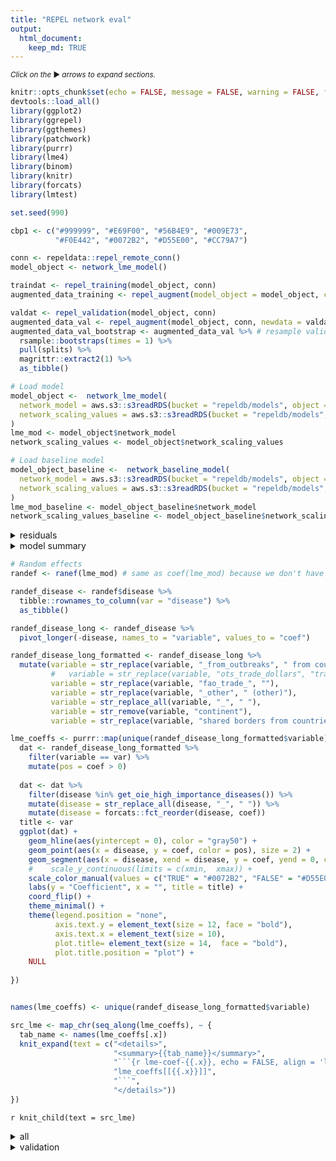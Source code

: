 ```yaml
---
title: "REPEL network eval"
output: 
  html_document:
    keep_md: TRUE
---
```


<small>_Click on the_ ▶ _︎arrows to expand sections._</small>


```r

knitr::opts_chunk$set(echo = FALSE, message = FALSE, warning = FALSE, fig.width = 7, fig.height = 5)
devtools::load_all()
library(ggplot2)
library(ggrepel)
library(ggthemes)
library(patchwork)
library(purrr)
library(lme4)
library(binom)
library(knitr)
library(forcats)
library(lmtest)

set.seed(990)

cbp1 <- c("#999999", "#E69F00", "#56B4E9", "#009E73",
          "#F0E442", "#0072B2", "#D55E00", "#CC79A7")

conn <- repeldata::repel_remote_conn()
model_object <- network_lme_model()

traindat <- repel_training(model_object, conn)
augmented_data_training <- repel_augment(model_object = model_object, conn = conn, newdata = traindat) #%>% 

valdat <- repel_validation(model_object, conn) 
augmented_data_val <- repel_augment(model_object, conn, newdata = valdat) #%>% 
augmented_data_val_bootstrap <- augmented_data_val %>% # resample validation
  rsample::bootstraps(times = 1) %>%
  pull(splits) %>%
  magrittr::extract2(1) %>%
  as_tibble()

```

```r
# Load model
model_object <-  network_lme_model(
  network_model = aws.s3::s3readRDS(bucket = "repeldb/models", object = "lme_mod_network.rds"),
  network_scaling_values = aws.s3::s3readRDS(bucket = "repeldb/models", object = "network_scaling_values.rds")
)
lme_mod <- model_object$network_model
network_scaling_values <- model_object$network_scaling_values

# Load baseline model
model_object_baseline <-  network_baseline_model(
  network_model = aws.s3::s3readRDS(bucket = "repeldb/models", object = "lme_mod_network_baseline.rds"),
  network_scaling_values = aws.s3::s3readRDS(bucket = "repeldb/models", object = "network_scaling_values_baseline.rds")
)
lme_mod_baseline <- model_object_baseline$network_model
network_scaling_values_baseline <- model_object_baseline$network_scaling_values
```


<details>
<summary>residuals</summary>
```r
residuals <- tibble::enframe(resid(lme_mod))

plot(lme_mod, disease ~ resid(.), abline = 0 )

ggplot(residuals, aes(x = value)) + 
  geom_histogram(bins = 100) +
  theme_minimal()
```
</details>

<details>
<summary>model summary</summary>
```r
lm_mod_sum <- summary(lme_mod)
lm_mod_sum

lm_mod_vars <- map_dfr(lm_mod_sum$varcor, function(x){
  map_dbl(1:ncol(x), ~x[.,.]) %>%
    tibble::enframe(value = "variance") %>%
    mutate(name = colnames(x)) %>% 
    rename("variable" = name)
}) %>% 
  mutate(variable = str_replace(variable, "_from_outbreaks", " from countries with existing outbreak"),
         #   variable = str_replace(variable, "ots_trade_dollars", "trade value of animal products"),
         variable = str_replace(variable, "fao_trade_", ""),
         variable = str_replace(variable, "_other", " (other)"),
         variable = str_replace_all(variable, "_", " "),
         variable = str_remove(variable, "continent")) %>% 
  arrange(-variance) %>% 
  mutate(variance = signif(variance, 2))


# lm_mod_vars <- bind_rows(lm_mod_vars,
#                          tibble(variable = "residual variance", variance = 100-sum(lm_mod_vars$variance))) %>% 
#   arrange(-variance)
# # ^? variance among slopes, or variance explained in data?

knitr::kable(lm_mod_vars)
write_csv(lm_mod_vars, file = here::here("inst", "reports",  "tables", "network_variance_summary.csv"))


```
</details>

```r
# Random effects
randef <- ranef(lme_mod) # same as coef(lme_mod) because we don't have fixed effects. random effect values represent the slopes.

randef_disease <- randef$disease %>%
  tibble::rownames_to_column(var = "disease") %>%
  as_tibble() 

randef_disease_long <- randef_disease %>%
  pivot_longer(-disease, names_to = "variable", values_to = "coef") 

randef_disease_long_formatted <- randef_disease_long %>% 
  mutate(variable = str_replace(variable, "_from_outbreaks", " from countries with existing outbreak"),
         #   variable = str_replace(variable, "ots_trade_dollars", "trade value of animal products"),
         variable = str_replace(variable, "fao_trade_", ""),
         variable = str_replace(variable, "_other", " (other)"),
         variable = str_replace_all(variable, "_", " "),
         variable = str_remove(variable, "continent"),
         variable = str_replace(variable, "shared borders from countries with existing outbreak", "shared borders with country with existing outbreak"))

lme_coeffs <- purrr::map(unique(randef_disease_long_formatted$variable), function(var){
  dat <- randef_disease_long_formatted %>%
    filter(variable == var) %>%
    mutate(pos = coef > 0)
  
  dat <- dat %>% 
    filter(disease %in% get_oie_high_importance_diseases()) %>% 
    mutate(disease = str_replace_all(disease, "_", " ")) %>% 
    mutate(disease = forcats::fct_reorder(disease, coef))
  title <- var
  ggplot(dat) +
    geom_hline(aes(yintercept = 0), color = "gray50") +
    geom_point(aes(x = disease, y = coef, color = pos), size = 2) +
    geom_segment(aes(x = disease, xend = disease, y = coef, yend = 0, color = pos)) +
    #    scale_y_continuous(limits = c(xmin,  xmax)) +
    scale_color_manual(values = c("TRUE" = "#0072B2", "FALSE" = "#D55E00")) +
    labs(y = "Coefficient", x = "", title = title) +
    coord_flip() +
    theme_minimal() +
    theme(legend.position = "none", 
          axis.text.y = element_text(size = 12, face = "bold"), 
          axis.text.x = element_text(size = 10), 
          plot.title= element_text(size = 14,  face = "bold"),
          plot.title.position = "plot") +
    NULL
  
})


names(lme_coeffs) <- unique(randef_disease_long_formatted$variable)
```


```r
src_lme <- map_chr(seq_along(lme_coeffs), ~ {
  tab_name <- names(lme_coeffs[.x])
  knit_expand(text = c("<details>",
                       "<summary>{{tab_name}}</summary>",
                       "```{r lme-coef-{{.x}}, echo = FALSE, align = 'left'}", 
                       "lme_coeffs[[{{.x}}]]",
                       "```",
                       "</details>"))
})

```

`r knit_child(text = src_lme)`

<details>
<summary>all</summary>
```r
p1 <- patchwork::wrap_plots(lme_coeffs$Africa, lme_coeffs$Americas, lme_coeffs$Asia, lme_coeffs$Europe, lme_coeffs$Oceania)
ggsave(filename = here::here("inst/reports/network_model_eval_files", "lme_coefs_continents.png"), width = 16, height = 12, dpi = "print")

patchwork::wrap_plots(lme_coeffs$`log gdp dollars`, lme_coeffs$`log human population`, lme_coeffs$`log target taxa population`, lme_coeffs$`log veterinarians`)
ggsave(filename = here::here("inst/reports/network_model_eval_files", "lme_coefs_country_attributes.png"), width = 16, height = 12, dpi = "print")


patchwork::wrap_plots(lme_coeffs$`shared borders with country with existing outbreak`, lme_coeffs$`ots trade dollars from countries with existing outbreak`, lme_coeffs$`fao livestock heads from countries with existing outbreak`, lme_coeffs$`n migratory wildlife from countries with existing outbreak`)
ggsave(filename = here::here("inst/reports/network_model_eval_files", "lme_coefs_connect.png"), width = 16, height = 12, dpi = "print")

```
</details>

<details>
<summary>validation</summary>
```r
# get predicted outbreak start probability by condition - break into groups by forecasted probability
lme_predict <- augmented_data_val_bootstrap %>%
  mutate(`Full Model` = repel_predict(model_object, .)) %>% 
  mutate(Baseline = repel_predict(model_object_baseline, .)) 

# hist(lme_predict$`Full Model`)
# hist(lme_predict$Baseline)

lme_predict <- lme_predict %>% 
  pivot_longer(cols = c(`Full Model`, "Baseline"), names_to = "model", values_to = "outbreak_start_predict_prob") 


lme_predict_grp <- lme_predict %>% 
  group_by(model) %>% 
  mutate(outbreak_start_predict_prob_grp = cut_number(outbreak_start_predict_prob, n = 30)) %>%
  group_by(model, outbreak_start_predict_prob_grp) %>%
  mutate(outbreak_start_predict_prob_grp_median = median(outbreak_start_predict_prob)) %>%
  group_by(model) %>% 
  mutate(group = outbreak_start_predict_prob_grp_median <= median(outbreak_start_predict_prob_grp_median),
         group = ifelse(group, 1, 2)) %>% # split into two
  ungroup()

ggplot() +
  geom_jitter(data = lme_predict_grp %>% filter(!outbreak_start),
              aes(y = outbreak_start_predict_prob, x= model), color = "gray50", size = 1, alpha = 0.5) +
  geom_jitter(data = lme_predict_grp %>% filter(outbreak_start),
              aes(y = outbreak_start_predict_prob, x= model), color = "red", size = 2, alpha = 1) +
  labs(x = "", y = "Forecasted Probability") +
  theme_minimal() +
  theme(legend.position = "none") +
  theme(text = element_text(size = 16)) +
  NULL


# overall forecast vs actual by binom group
lme_binoms <- lme_predict_grp %>% 
  group_by(model, outbreak_start_predict_prob_grp) %>%
  group_split() %>%
  purrr::map_dfr(., function(tw){
    binom <-  binom.confint(x = sum(tw$outbreak_start), n=nrow(tw), methods = "wilson")
    tw %>%
      distinct(model, outbreak_start_predict_prob_grp, group, outbreak_start_predict_prob_grp_median) %>%
      mutate(outbreak_start_actual_prob = binom$mean, outbreak_start_actual_low = binom$lower, outbreak_start_actual_upper = binom$upper)}) 


options(scipen = 999)
validation_plot <- ggplot(lme_binoms %>% filter(model == "Full Model"), aes(y = outbreak_start_predict_prob_grp_median, x  = outbreak_start_actual_prob, #color = model
)) +
  geom_abline(color = "gray50") +
  geom_errorbar(aes(xmin = outbreak_start_actual_low, xmax = outbreak_start_actual_upper)) +
  geom_point(pch = 21,fill = "white") +
  scale_x_continuous(limits = c(0, max(lme_binoms$outbreak_start_actual_upper))) +
  scale_y_continuous(limits = c(0, max(lme_binoms$outbreak_start_actual_upper))) +
  labs(y = "Forecasted probability", x = "Actual probabilty", color = "",
       caption = paste("Forecasted probabilities are binned into 30 groups by distribution density.\nActual probabilities are binomial probabilities and confidence intervals for actual outbreaks occurring within the forecasted interval")) +
  theme_minimal() +
  theme(text = element_text(size = 16),
        plot.title.position = "plot",
        plot.caption = element_text(hjust = 0)) +
  NULL

validation_plot

# ########################
# validation interval plots by disease
lme_predict_grp_disease <- lme_predict %>%
  filter(disease %in% get_oie_high_importance_diseases()) %>% 
  mutate(disease = str_replace_all(disease, "_", " ")) %>% 
  group_by(model, disease) %>% 
  mutate(outbreak_start_predict_prob_grp = cut_number(outbreak_start_predict_prob, n = 3)) %>%
  group_by(disease, outbreak_start_predict_prob_grp) %>%
  mutate(outbreak_start_predict_prob_grp_median = median(outbreak_start_predict_prob)) %>%
  ungroup()

# overall forecast vs actual by binom group
lme_binoms_disease <- lme_predict_grp_disease %>% 
  filter(model == "Full Model") %>% 
  group_by(disease, outbreak_start_predict_prob_grp) %>%
  group_split() %>%
  purrr::map_dfr(., function(tw){
    binom <-  binom.confint(x = sum(tw$outbreak_start), n=nrow(tw), methods = "wilson")
    tw %>%
      distinct(model, disease, outbreak_start_predict_prob_grp, outbreak_start_predict_prob_grp_median) %>%
      mutate(outbreak_start_actual_prob = binom$mean, outbreak_start_actual_low = binom$lower, outbreak_start_actual_upper = binom$upper)
  }) %>% 
  group_by(disease) %>%
  mutate(brk = max(outbreak_start_actual_upper)) %>% 
  ungroup()

options(scipen = 999)
validation_plot_disease <- ggplot(lme_binoms_disease %>% filter(model == "Full Model"), aes(y = outbreak_start_predict_prob_grp_median, x  = outbreak_start_actual_prob, #color = model
)) +
  geom_abline(color = "gray50") +
  geom_errorbar(aes(xmin = outbreak_start_actual_low, xmax = outbreak_start_actual_upper)) +
  geom_point(pch = 21,fill = "white") +
  facet_wrap(disease ~ ., scales = "free") +
  geom_blank(aes(x = brk, y = brk)) +
  labs(y = "Forecasted probability", x = "Actual probabilty", color = "",
       caption = paste("Forecasted probabilities are binned into 5 groups by distribution density.\nActual probabilities are binomial probabilities and confidence intervals for actual outbreaks occurring within the forecasted interval")) +
  theme_minimal() +
  theme(axis.text = element_text(size = 16),
        title = element_text(size = 16),
        plot.title.position = "plot",
        plot.caption = element_text(hjust = 0)) +
  NULL

validation_plot_disease

ggplot() +
  geom_jitter(data = lme_predict_grp_disease %>% filter(!outbreak_start),
              aes(y = outbreak_start_predict_prob, x= model), color = "gray50", size = 1, alpha = 0.5) +
  geom_jitter(data = lme_predict_grp_disease %>% filter(outbreak_start),
              aes(y = outbreak_start_predict_prob, x= model), color = "red", size = 2, alpha = 1) +
  facet_wrap(disease ~ . , scales = "free") +
  labs(x = "", y = "Forecasted Probability") +
  theme_minimal() +
  theme(legend.position = "none") +
  theme(text = element_text(size = 16)) +
  NULL
```
</details>

